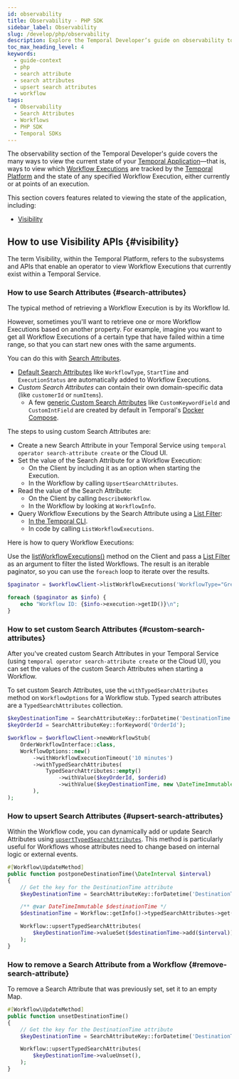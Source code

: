 ```yaml
---
id: observability
title: Observability - PHP SDK
sidebar_label: Observability
slug: /develop/php/observability
description: Explore the Temporal Developer’s guide on observability to learn about Visibility APIs and Search Attributes, helping you manage Workflow Executions efficiently.
toc_max_heading_level: 4
keywords:
  - guide-context
  - php
  - search attribute
  - search attributes
  - upsert search attributes
  - workflow
tags:
  - Observability
  - Search Attributes
  - Workflows
  - PHP SDK
  - Temporal SDKs
---
```


The observability section of the Temporal Developer's guide covers the many ways to view the current state of your [Temporal Application](/temporal#temporal-application)—that is, ways to view which [Workflow Executions](/workflows#workflow-execution) are tracked by the [Temporal Platform](/temporal#temporal-platform) and the state of any specified Workflow Execution, either currently or at points of an execution.

This section covers features related to viewing the state of the application, including:

- [Visibility](#visibility)

## How to use Visibility APIs {#visibility}

The term Visibility, within the Temporal Platform, refers to the subsystems and APIs that enable an operator to view Workflow Executions that currently exist within a Temporal Service.

### How to use Search Attributes {#search-attributes}

The typical method of retrieving a Workflow Execution is by its Workflow Id.

However, sometimes you'll want to retrieve one or more Workflow Executions based on another property. For example, imagine you want to get all Workflow Executions of a certain type that have failed within a time range, so that you can start new ones with the same arguments.

You can do this with [Search Attributes](/search-attribute).

- [Default Search Attributes](/search-attribute#default-search-attribute) like `WorkflowType`, `StartTime` and `ExecutionStatus` are automatically added to Workflow Executions.
- _Custom Search Attributes_ can contain their own domain-specific data (like `customerId` or `numItems`).
  - A few [generic Custom Search Attributes](/search-attribute#custom-search-attribute) like `CustomKeywordField` and `CustomIntField` are created by default in Temporal's [Docker Compose](https://github.com/temporalio/docker-compose).

The steps to using custom Search Attributes are:

- Create a new Search Attribute in your Temporal Service using `temporal operator search-attribute create` or the Cloud UI.
- Set the value of the Search Attribute for a Workflow Execution:
  - On the Client by including it as an option when starting the Execution.
  - In the Workflow by calling `UpsertSearchAttributes`.
- Read the value of the Search Attribute:
  - On the Client by calling `DescribeWorkflow`.
  - In the Workflow by looking at `WorkflowInfo`.
- Query Workflow Executions by the Search Attribute using a [List Filter](/list-filter):
  - [In the Temporal CLI](/cli/workflow#list).
  - In code by calling `ListWorkflowExecutions`.

Here is how to query Workflow Executions:

Use the [listWorkflowExecutions()](https://php.temporal.io/classes/Temporal-Client-WorkflowClientInterface.html#method_listWorkflowExecutions) method on the Client and pass a [List Filter](/visibility#list-filter) as an argument to filter the listed Workflows.
The result is an iterable paginator, so you can use the `foreach` loop to iterate over the results.

```php
$paginator = $workflowClient->listWorkflowExecutions('WorkflowType="GreetingWorkflow"');

foreach ($paginator as $info) {
    echo "Workflow ID: {$info->execution->getID()}\n";
}
```

### How to set custom Search Attributes {#custom-search-attributes}

After you've created custom Search Attributes in your Temporal Service (using `temporal operator search-attribute create` or the Cloud UI), you can set the values of the custom Search Attributes when starting a Workflow.

To set custom Search Attributes, use the `withTypedSearchAttributes` method on `WorkflowOptions` for a Workflow stub.
Typed search attributes are a `TypedSearchAttributes` collection.

```php
$keyDestinationTime = SearchAttributeKey::forDatetime('DestinationTime');
$keyOrderId = SearchAttributeKey::forKeyword('OrderId');

$workflow = $workflowClient->newWorkflowStub(
    OrderWorkflowInterface::class,
    WorkflowOptions::new()
        ->withWorkflowExecutionTimeout('10 minutes')
        ->withTypedSearchAttributes(
            TypedSearchAttributes::empty()
                ->withValue($keyOrderId, $orderid)
                ->withValue($keyDestinationTime, new \DateTimeImmutable('2028-11-05T00:10:07Z'))
        ),
);
```

### How to upsert Search Attributes {#upsert-search-attributes}

Within the Workflow code, you can dynamically add or update Search Attributes using [`upsertTypedSearchAttributes`](https://php.temporal.io/classes/Temporal-Workflow.html#method_upsertTypedSearchAttributes).
This method is particularly useful for Workflows whose attributes need to change based on internal logic or external events.

```php
#[Workflow\UpdateMethod]
public function postponeDestinationTime(\DateInterval $interval)
{
    // Get the key for the DestinationTime attribute
    $keyDestinationTime = SearchAttributeKey::forDatetime('DestinationTime');

    /** @var DateTimeImmutable $destinationTime */
    $destinationTime = Workflow::getInfo()->typedSearchAttributes->get($keyDestinationTime);

    Workflow::upsertTypedSearchAttributes(
        $keyDestinationTime->valueSet($destinationTime->add($interval)),
    );
}
```

### How to remove a Search Attribute from a Workflow {#remove-search-attribute}

To remove a Search Attribute that was previously set, set it to an empty Map.

```php
#[Workflow\UpdateMethod]
public function unsetDestinationTime()
{
    // Get the key for the DestinationTime attribute
    $keyDestinationTime = SearchAttributeKey::forDatetime('DestinationTime');

    Workflow::upsertTypedSearchAttributes(
        $keyDestinationTime->valueUnset(),
    );
}
```
